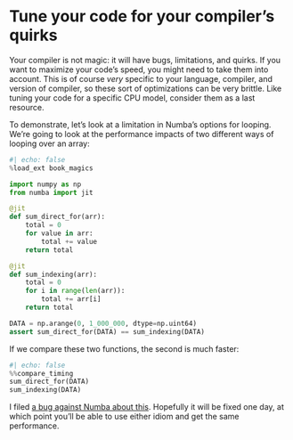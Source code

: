 # Tune your code for your compiler's quirks

Your compiler is not magic: it will have bugs, limitations, and quirks.
If you want to maximize your code's speed, you might need to take them into account.
This is of course _very_ specific to your language, compiler, and version of compiler, so these sort of optimizations can be very brittle.
Like tuning your code for a specific CPU model, consider them as a last resource.

To demonstrate, let's look at a limitation in Numba's options for looping.
We're going to look at the performance impacts of two different ways of looping over an array:

```python
#| echo: false
%load_ext book_magics
```

```python
import numpy as np
from numba import jit

@jit
def sum_direct_for(arr):
    total = 0
    for value in arr:
        total += value
    return total

@jit
def sum_indexing(arr):
    total = 0
    for i in range(len(arr)):
        total += arr[i]
    return total

DATA = np.arange(0, 1_000_000, dtype=np.uint64)
assert sum_direct_for(DATA) == sum_indexing(DATA)
```

If we compare these two functions, the second is much faster:

```python
#| echo: false
%%compare_timing
sum_direct_for(DATA)
sum_indexing(DATA)
```

I filed [a bug against Numba about this](https://github.com/numba/numba/issues/9210).
Hopefully it will be fixed one day, at which point you'll be able to use either idiom and get the same performance.

